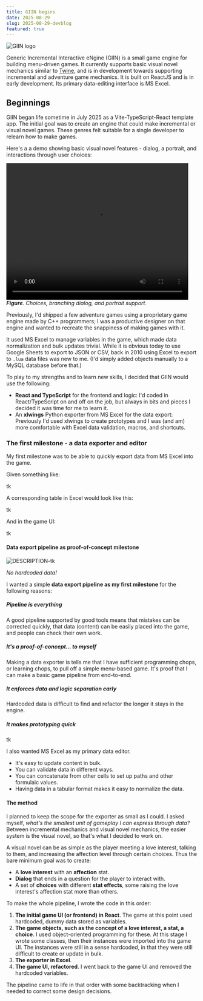 ```yaml
---
title: GIIN begins
date: 2025-08-29
slug: 2025-08-29-devblog
featured: true
---
```


<Image src={giinLogo} alt='GIIN logo' />

Generic Incremental Interactive eNgine (GIIN) is a small game engine for building menu-driven games. It currently supports basic visual novel mechanics similar to [Twine](www.twinery.org), and is in development towards supporting incremental and adventure game mechanics. It is built on ReactJS and is in early development. Its primary data-editing interface is MS Excel.

## Beginnings

GIIN began life sometime in July 2025 as a Vite-TypeScript-React template app. The initial goal was to create an engine that could make incremental or visual novel games. These genres felt suitable for a single developer to relearn how to make games.

Here's a a demo showing basic visual novel features - dialog, a portrait, and interactions through user choices:

<video width="480" height="360" controls><source src={demoLog1} type="video/mp4" /></video>
_**Figure**. Choices, branching dialog, and portrait support._

Previously, I'd shipped a few adventure games using a proprietary game engine made by C++ programmers; I was a productive designer on that engine and wanted to recreate the snappiness of making games with it.
 
It used MS Excel to manage variables in the game, which made data normalization and bulk updates trivial. While it is obvious today to use Google Sheets to export to JSON or CSV, back in 2010 using Excel to export to `.lua` data files was new to me. (I'd simply added objects manually to a MySQL database before that.)
 
To play to my strengths and to learn new skills, I decided that GIIN would use the following:

- **React and TypeScript** for the frontend and logic: I'd coded in React/TypeScript on and off on the job, but always in bits and pieces I decided it was time for me to learn it.
- An **xlwings** Python exporter from MS Excel for the data export: Previously I'd used xlwings to create prototypes and I was (and am) more comfortable with Excel data validation, macros, and shortcuts.

### The first milestone - a data exporter and editor

My first milestone was to be able to quickly export data from MS Excel into the game.

Given something like:

tk

A corresponding table in Excel would look like this:

tk

And in the game UI:

tk

#### Data export pipeline as proof-of-concept milestone

![DESCRIPTION-tk](/public/memes/no-capes.gif)

_No hardcoded data!_

I wanted a simple **data export pipeline as my first milestone** for the following reasons:

##### Pipeline is everything

A good pipeline supported by good tools means that mistakes can be corrected quickly, that data (content) can be easily placed into the game, and people can check their own work.

##### It's a proof-of-concept... to myself

Making a data exporter is tells me that I have sufficient programming chops, or learning chops, to pull off a simple menu-based game. It's proof that I can make a basic game pipeline from end-to-end.

##### It enforces data and logic separation early

Hardcoded data is difficult to find and refactor the longer it stays in the engine.

##### It makes prototyping quick

tk

I also wanted MS Excel as my primary data editor.

- It's easy to update content in bulk.
- You can validate data in different ways.
- You can concatenate from other cells to set up paths and other formulaic values. 
- Having data in a tabular format makes it easy to normalize the data.

#### The method

I planned to keep the scope for the exporter as small as I could. I asked myself, _what's the smallest unit of gameplay I can express through data?_ Between incremental mechanics and visual novel mechanics, the easier system is the visual novel, so that's what I decided to work on.

A visual novel can be as simple as the player meeting a love interest, talking to them, and increasing the affection level through certain choices. Thus the bare minimum goal was to create:

- A **love interest** with an **affection** stat.
- **Dialog** that ends in a question for the player to interact with.
- A set of **choices** with different **stat effects**, some raising the love interest's affection stat more than others.

To make the whole pipeline, I wrote the code in this order:

1. **The initial game UI (or frontend) in React**. The game at this point used hardcoded, dummy data stored as variables.
2. **The game objects, such as the concept of a love interest, a stat, a choice**. I used object-oriented programming for these. At this stage I wrote some classes, then their instances were imported into the game UI. The instances were still in a sense hardcoded, in that they were still difficult to create or update in bulk.
3. **The exporter in Excel**. 
4. **The game UI, refactored**. I went back to the game UI and removed the hardcoded variables.

The pipeline came to life in that order with some backtracking when I needed to correct some design decisions.

